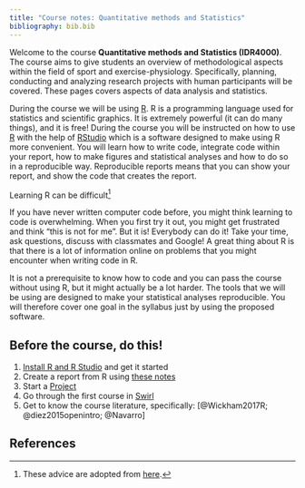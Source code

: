 ```yaml
---
title: "Course notes: Quantitative methods and Statistics"
bibliography: bib.bib
---
```


Welcome to the course **Quantitative methods and Statistics (IDR4000)**. The course aims to give students an overview of methodological aspects within the field of sport and exercise-physiology. Specifically, planning, conducting and analyzing research projects with human participants will be covered. These pages covers aspects of data analysis and statistics.

During the course we will be using [R](https://www.r-project.org/). R is a programming language used for statistics and scientific graphics. It is extremely powerful (it can do many things), and it is free! During the course you will be instructed on how to use [R](https://www.r-project.org/) with the help of [RStudio](https://www.rstudio.com/) which is a software designed to make using R more convenient. You will learn how to write code, integrate code within your report, how to make figures and statistical analyses and how to do so in a reproducible way. Reproducible reports means that you can show your report, and show the code that creates the report.

Learning R can be difficult[^fn1]

[^fn1]: These advice are adopted from [here](https://evalf19.classes.andrewheiss.com/syllabus/).

If you have never written computer code before, you might think learning to code is overwhelming. When you first try it out, you might get frustrated and think "this is not for me". But it is! Everybody can do it! Take your time, ask questions, discuss with classmates and Google! A great thing about R is that there is a lot of information online on problems that you might encounter when writing code in R.

It is not a prerequisite to know how to code and you can pass the course without using R, but it might actually be a lot harder. The tools that we will be using are designed to make your statistical analyses reproducible. You will therefore cover one goal in the syllabus just by using the proposed software.

## Before the course, do this!

1. [Install R and R Studio](lesson_1_installation.html) and get it started
2. Create a report from R using [these notes](lesson_2_markdown.html)
3. Start a [Project](lesson_3_structure.html)
4. Go through the first course in [Swirl](https://swirlstats.com)
5. Get to know the course literature, specifically: [@Wickham2017R; @diez2015openintro; @Navarro]

## References





